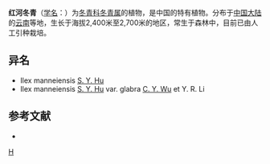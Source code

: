 {{Speciesbox 
| genus = Ilex
| species = manneiensis
| authority = [[胡秀英|S. Y. Hu]]
}}

'''红河冬青'''（[[学名|学名]]：{{lang|la|''Ilex manneiensis''}}）为[[冬青科|冬青科]][[冬青属|冬青属]]的植物，是中国的特有植物。分布于[[中国大陆|中国大陆]]的[[云南|云南]]等地，生长于海拔2,400米至2,700米的地区，常生于森林中，目前已由人工引种栽培。

== 异名 ==
* Ilex manneiensis [[胡秀英|S. Y. Hu]]
* Ilex manneiensis [[胡秀英|S. Y. Hu]] var. glabra [[吴征镒|C. Y. Wu]] et Y. R. Li

== 参考文献 ==
<div class="references-small">
* {{cite web| url =http://www.bioinfo.cn/db05/KmzwSpecies.php?action=view&id=14179| title =红河冬青| work =《中国高等植物数据库全库》| publisher =中国科学院微生物研究所| author =昆明植物研究所| accessdate =2009-02-24| deadurl =yes| archiveurl =https://web.archive.org/web/20160305081111/http://www.bioinfo.cn/db05/KmzwSpecies.php?action=view&id=14179| archivedate =2016-03-05}}
</div>
{{Taxonbar|from=Q15227948}}

[[Category:冬青属|H]]


{{植物小作品}}